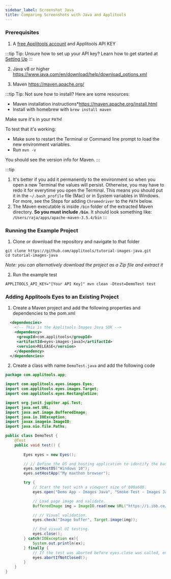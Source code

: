 ```yaml
---
sidebar_label: Screenshot Java
title: Comparing Screenshots with Java and Applitools
---
```



### Prerequisites

1. A [free Applitools account](https://applitools.com/users/register) and Applitools API KEY

  :::tip Tip: Unsure how to set up your API key?
  Learn how to get started at [Setting Up](/getting-started/setting-up-your-environment.html)
  :::

2. Java v8 or higher <https://www.java.com/en/download/help/download_options.xml>

3. Maven <https://maven.apache.org/>

:::tip Tip: Not sure how to install?
Here are some resources:

* Maven installation instructions*<https://maven.apache.org/install.html>
* Install with homebrew with `brew install maven`

Make sure it's in your `PATH`!

To test that it's working:

* Make sure to restart the Terminal or Command line prompt to load the new environment variables.
* Run `mvn -v`

You should see the version info for Maven.
:::

:::tip
1. It's better if you add it permanently to the environment so when you open a new Terminal the values will persist. Otherwise, you may have to redo it for everytime you open the Terminal. This means you should put it in the `~/.bash_profile` file (Mac) or in System variables in Windows. For more, see the Steps for adding `Chromedriver` to the `PATH` below.
2. The Maven executable is inside `/bin` folder of the extracted Maven directory. **So you must include `/bin`**. It should look something like: `/Users/raja/apps/apache-maven-3.5.4/bin`
:::

### Running the Example Project

1. Clone or download the repository and navigate to that folder
```
git clone https://github.com/applitools/tutorial-images-java.git
cd tutorial-images-java
```
*Note: you can alternatively download the project as a Zip file and extract it*

2. Run the example test
```
APPLITOOLS_API_KEY="[Your API Key]" mvn clean -Dtest=DemoTest test
```

### Adding Applitools Eyes to an Existing Project

1. Create a Maven project and add the following properties and dependencies to the pom.xml

``` xml
  <dependencies>
    <!-- This is the Applitools Images Java SDK -->
    <dependency>
     <groupId>com.applitools</groupId>
     <artifactId>eyes-images-java3</artifactId>
     <version>RELEASE</version>
    </dependency>
  </dependencies>
```

2. Create a class with name `DemoTest.java` and add the following code

```java
package com.applitools.app;

import com.applitools.eyes.images.Eyes;
import com.applitools.eyes.images.Target;
import com.applitools.eyes.RectangleSize;

import org.junit.jupiter.api.Test;
import java.net.URL;
import java.awt.image.BufferedImage;
import java.io.IOException;
import javax.imageio.ImageIO;
import java.nio.file.Paths;

public class DemoTest {
    @Test
    public void test() {
        
        Eyes eyes = new Eyes();

        // // Define the OS and hosting application to identify the baseline.
        eyes.setHostOS("Windows 10");
        eyes.setHostApp("My maxthon browser");

        try {
            // Start the test with a viewport size of 800x600.
            eyes.open("Demo App - Images Java", "Smoke Test - Images Java", new RectangleSize(800, 600));

            // Load page image and validate.
            BufferedImage img = ImageIO.read(new URL("https://i.ibb.co/bJgzfb3/applitools.png"));

            // // Visual validation.
            eyes.check("Image buffer", Target.image(img));

            // End visual UI testing.
            eyes.close();
        } catch(IOException ex){
            System.out.println(ex);
        } finally {
            // If the test was aborted before eyes.close was called, ends the test as aborted.
            eyes.abortIfNotClosed();
        }
    }
}
```

<PartialOutro/>